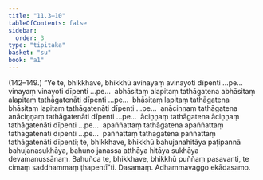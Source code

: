 ```yaml
---
title: "11.3–10"
tableOfContents: false
sidebar:
  order: 3
type: "tipitaka"
basket: "su"
book: "a1"
---
```



<DynamicBreadcrumb />

<Paragraph type="center" book="a1">
(142–149.)
</Paragraph>

<Paragraph number="247" book="a1">
“Ye te, bhikkhave, bhikkhū avinayaṃ avinayoti dīpenti …pe…  vinayaṃ vinayoti dīpenti …pe…  abhāsitaṃ alapitaṃ tathāgatena abhāsitaṃ alapitaṃ tathāgatenāti dīpenti …pe…  bhāsitaṃ lapitaṃ tathāgatena bhāsitaṃ lapitaṃ tathāgatenāti dīpenti …pe…  anāciṇṇaṃ tathāgatena anāciṇṇaṃ tathāgatenāti dīpenti …pe…  āciṇṇaṃ tathāgatena āciṇṇaṃ tathāgatenāti dīpenti …pe…  apaññattaṃ tathāgatena apaññattaṃ tathāgatenāti dīpenti …pe…  paññattaṃ tathāgatena paññattaṃ tathāgatenāti dīpenti; te, bhikkhave, bhikkhū bahujanahitāya paṭipannā bahujanasukhāya, bahuno janassa atthāya hitāya sukhāya devamanussānaṃ. Bahuñca te, bhikkhave, bhikkhū puññaṃ pasavanti, te cimaṃ saddhammaṃ ṭhapentī”ti.

</Paragraph>

<Paragraph number="248" type="center" book="a1">
Dasamaṃ.



</Paragraph>

<Paragraph number="249" type="center" book="a1">
Adhammavaggo ekādasamo.
</Paragraph>